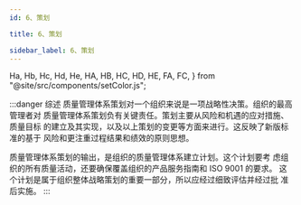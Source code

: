 ```yaml
---
id: 6、策划

title: 6、策划

sidebar_label: 6、策划
---
```


  Ha,
  Hb,
  Hc,
  Hd,
  He,
  HA,
  HB,
  HC,
  HD,
  HE,
  FA,
  FC,
} from "@site/src/components/setColor.js";

:::danger 综述
质量管理体系策划对一个组织来说是一项战略性决策。组织的最高管理者对
质量管理体系策划负有关键责任。策划主要从风险和机遇的应对措施、质量目标
的建立及其实现，以及以上策划的变更等方面来进行。这反映了新版标准的基于
风险和更注重过程结果和绩效的原则思想。

质量管理体系策划的输出，是组织的质量管理体系建立计划。这个计划要考
虑组织的所有质量活动，还要确保覆盖组织的产品服务指南和 ISO 9001 的要求。
这个计划是属于组织整体战略策划的重要一部分，所以应经过细致评估并经过批
准后实施。
:::


<DocCardList />
